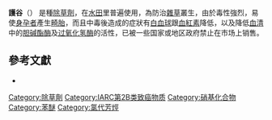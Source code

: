{{Chembox
| ImageFile = Nitrofen.svg
| ImageSize = 200px
| IUPACName= 2,4-Dichloro-1-(4-nitrophenoxy)benzene
| OtherNames =2,4-二氯-1-(4-硝基苯氧基)苯
|Section1={{Chembox Identifiers
| CASNo = 1836-75-5
| CASNo_Ref = {{cascite|correct|}}
| UNII_Ref = {{fdacite|correct|FDA}}
| UNII = N71UYG034A
| PubChem = 15787
| ChemSpiderID = 15010
| SMILES = Clc2cc(Cl)ccc2Oc1ccc([N+]([O-])=O)cc1
| InChI = 1/C12H7Cl2NO3/c13-8-1-6-12(11(14)7-8)18-10-4-2-9(3-5-10)15(16)17/h1-7H
| InChIKey = XITQUSLLOSKDTB-UHFFFAOYAU
| StdInChI = 1S/C12H7Cl2NO3/c13-8-1-6-12(11(14)7-8)18-10-4-2-9(3-5-10)15(16)17/h1-7H
| StdInChIKey = XITQUSLLOSKDTB-UHFFFAOYSA-N
  }}
|Section2={{Chembox Properties
| Reference = <ref name=inchem>[http://www.inchem.org/documents/icsc/icsc/eics0929.htm Nitrofen data sheet], INCHEM WHO/FAO report, March 1999.</ref>
| C=12 | H=7 | Cl=2 | N=1 | O=3
| Appearance = 无色晶体
| Density = 1.80 g/cm<sup>3</sup> 当83 °C
| MeltingPtC = 64-71
| Melting_notes = 技术上
| BoilingPt = 
| Solubility = 0.7-1.2 mg/L 当22 °C
  }}
|Section3={{Chembox Hazards
| MainHazards = 
| FlashPt = 
| AutoignitionPt =
  }}
}}
'''護谷'''（{{lang-en|Nitrofen}}） 是種[[除草劑|除草劑]]，在[[水田|水田]]里普遍使用，為防治[[雜草|雜草]]叢生，由於毒性強烈，易使[[懷孕|身孕者]]產生[[畸胎|畸胎]]，而且中毒後造成的症狀有[[白血球|白血球]]跟[[血紅素|血紅素]]降低，以及降低[[血清|血清]]中的[[胆碱酯酶|胆碱酯酶]]及[[过氧化氢酶|过氧化氢酶]]的活性，已被一些国家或地区政府禁止在市场上销售。

==參考文獻==
{{reflist}}
* {{cite web|url=http://www.dfmg.com.tw/safe/safe/7436.html|title=護谷|work=染化資訊網站|publisher=染化雜誌社|accessdate=2010-06-13|language=zh-tw|archive-date=2004-10-18|archive-url=https://web.archive.org/web/20041018135118/http://www.dfmg.com.tw/safe/safe/7436.html|dead-url=yes}}

[[Category:除草劑|Category:除草劑]]
[[Category:IARC第2B类致癌物质|Category:IARC第2B类致癌物质]]
[[Category:硝基化合物|Category:硝基化合物]]
[[Category:苯醚|Category:苯醚]]
[[Category:氯代芳烴|Category:氯代芳烴]]